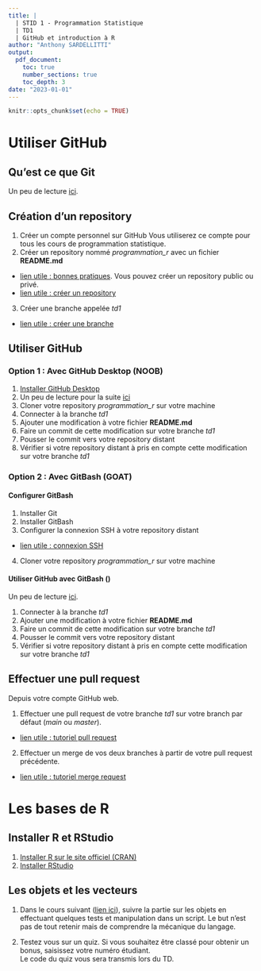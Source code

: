 ```yaml
---
title: | 
  | STID 1 - Programmation Statistique  
  | TD1  
  | GitHub et introduction à R
author: "Anthony SARDELLITTI"
output: 
  pdf_document:
    toc: true
    number_sections: true
    toc_depth: 3
date: "2023-01-01"
---
```


```r
knitr::opts_chunk$set(echo = TRUE)
```



# Utiliser GitHub

## Qu'est ce que Git

Un peu de lecture [ici](https://www.atlassian.com/fr/git/tutorials/what-is-git). 

## Création d'un repository

1. Créer un compte personnel sur GitHub
Vous utiliserez ce compte pour tous les cours de programmation statistique.
2. Créer un repository nommé *programmation_r* avec un fichier **README.md**
* [lien utile : bonnes pratiques](https://docs.github.com/fr/repositories/creating-and-managing-repositories/best-practices-for-repositories). Vous pouvez créer un repository public ou privé.
* [lien utile : créer un repository](https://docs.github.com/fr/repositories/creating-and-managing-repositories/creating-a-new-repository)
3. Créer une branche appelée *td1*
* [lien utile :  créer une branche](https://docs.github.com/fr/pull-requests/collaborating-with-pull-requests/proposing-changes-to-your-work-with-pull-requests/creating-and-deleting-branches-within-your-repository)

## Utiliser GitHub

### Option 1 : Avec GitHub Desktop (NOOB)

1. [Installer GitHub Desktop](https://desktop.github.com/)
2. Un peu de lecture pour la suite [ici](https://docs.github.com/fr/desktop/installing-and-configuring-github-desktop/overview/getting-started-with-github-desktop)
3. Cloner votre repository *programmation_r* sur votre machine
4. Connecter à la branche *td1*
5. Ajouter une modification à votre fichier **README.md**
6. Faire un commit de cette modification sur votre branche *td1*
7. Pousser le commit vers votre repository distant
8. Vérifier si votre repository distant à pris en compte cette modification sur votre branche *td1*

### Option 2 : Avec GitBash (GOAT)

#### Configurer GitBash

1. Installer Git
2. Installer GitBash
3. Configurer la connexion SSH à votre repository distant
* [lien utile : connexion SSH](https://linuxhint.com/clone-repo-with-ssh-key-in-git/)
4. Cloner votre repository *programmation_r* sur votre machine

#### Utiliser GitHub avec GitBash ()

Un peu de lecture [ici](https://www.jesuisundev.com/comprendre-git-en-7-minutes/). 

1. Connecter à la branche *td1*
2. Ajouter une modification à votre fichier **README.md**
3. Faire un commit de cette modification sur votre branche *td1*
4. Pousser le commit vers votre repository distant
5. Vérifier si votre repository distant à pris en compte cette modification sur votre branche *td1*

## Effectuer une pull request

Depuis votre compte GitHub web.

1. Effectuer une pull request de votre branche *td1* sur votre branch par défaut (*main* ou *master*).
* [lien utile : tutoriel pull request](https://docs.github.com/fr/pull-requests/collaborating-with-pull-requests/proposing-changes-to-your-work-with-pull-requests/creating-a-pull-request)
2. Effectuer un merge de vos deux branches à partir de votre pull request précédente.
* [lien utile : tutoriel merge request](https://docs.github.com/fr/pull-requests/collaborating-with-pull-requests/incorporating-changes-from-a-pull-request/merging-a-pull-request)

# Les bases de R

## Installer R et RStudio

1. [Installer R sur le site officiel (CRAN)](https://cran.r-project.org/)
2. [Installer RStudio](https://posit.co/download/rstudio-desktop/)

## Les objets et les vecteurs

1. Dans le cours suivant ([lien ici](https://asardell.github.io/programmation-r/presentation.html#objets)), suivre la partie sur les objets en effectuant quelques tests et manipulation dans un script.
Le but n'est pas de tout retenir mais de comprendre la mécanique du langage.

2. Testez vous sur un quiz. Si vous souhaitez être classé pour obtenir un bonus, saisissez votre numéro étudiant. <br>
Le code du quiz vous sera transmis lors du TD.